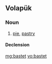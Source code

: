 ==Volapük==

===Noun===
{{vo-noun}}

# [[pie]], [[pastry]]

====Declension====
{{vo-decl-noun}}

[[mg:bastet]]
[[vo:bastet]]